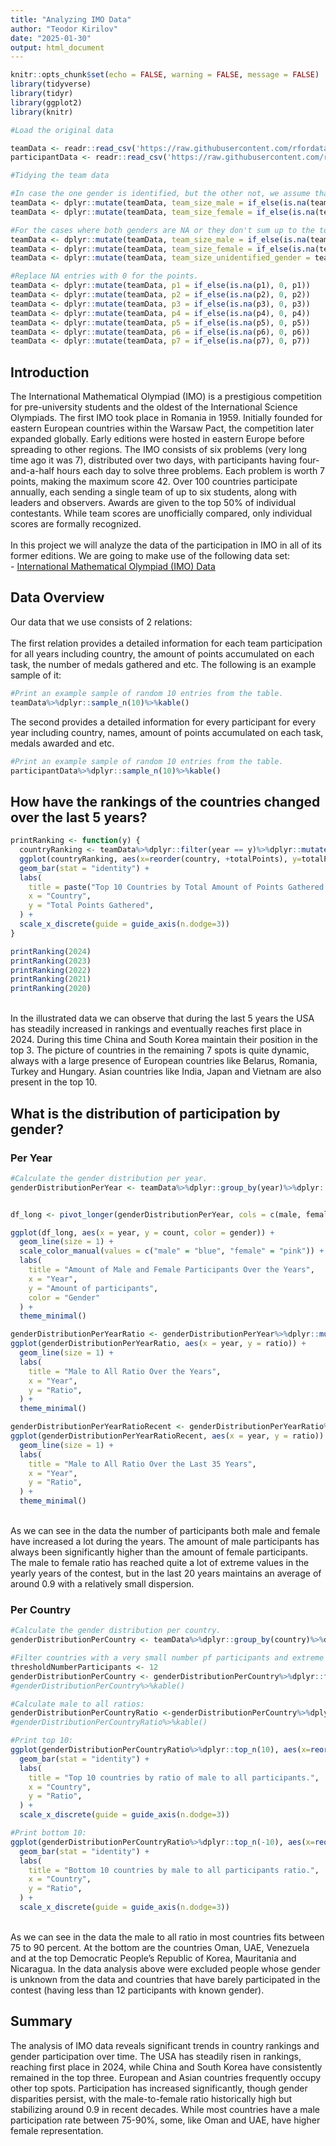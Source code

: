 ---
title: "Analyzing IMO Data"
author: "Teodor Kirilov"
date: "2025-01-30"
output: html_document
---

```{r setup, include=FALSE}
knitr::opts_chunk$set(echo = FALSE, warning = FALSE, message = FALSE)
library(tidyverse)
library(tidyr)
library(ggplot2)
library(knitr)

#Load the original data

teamData <- readr::read_csv('https://raw.githubusercontent.com/rfordatascience/tidytuesday/main/data/2024/2024-09-24/country_results_df.csv')
participantData <- readr::read_csv('https://raw.githubusercontent.com/rfordatascience/tidytuesday/main/data/2024/2024-09-24/individual_results_df.csv')

#Tidying the team data

#In case the one gender is identified, but the other not, we assume that all remaining are of the other type.
teamData <- dplyr::mutate(teamData, team_size_male = if_else(is.na(team_size_male), team_size_all - team_size_female, team_size_male))
teamData <- dplyr::mutate(teamData, team_size_female = if_else(is.na(team_size_female), team_size_all - team_size_male, team_size_female))

#For the cases where both genders are NA or they don't sum up to the total amount, we count the unknown to a special category.
teamData <- dplyr::mutate(teamData, team_size_male = if_else(is.na(team_size_male), 0, team_size_male))
teamData <- dplyr::mutate(teamData, team_size_female = if_else(is.na(team_size_female), 0, team_size_female))
teamData <- dplyr::mutate(teamData, team_size_unidentified_gender = team_size_all - team_size_male - team_size_female)

#Replace NA entries with 0 for the points.
teamData <- dplyr::mutate(teamData, p1 = if_else(is.na(p1), 0, p1))
teamData <- dplyr::mutate(teamData, p2 = if_else(is.na(p2), 0, p2))
teamData <- dplyr::mutate(teamData, p3 = if_else(is.na(p3), 0, p3))
teamData <- dplyr::mutate(teamData, p4 = if_else(is.na(p4), 0, p4))
teamData <- dplyr::mutate(teamData, p5 = if_else(is.na(p5), 0, p5))
teamData <- dplyr::mutate(teamData, p6 = if_else(is.na(p6), 0, p6))
teamData <- dplyr::mutate(teamData, p7 = if_else(is.na(p7), 0, p7))

```

## Introduction

  The International Mathematical Olympiad (IMO) is a prestigious competition for pre-university students and the oldest of the International Science Olympiads. The first IMO took place in Romania in 1959. Initially founded for eastern European countries within the Warsaw Pact, the competition later expanded globally. Early editions were hosted in eastern Europe before spreading to other regions. The IMO consists of six problems (very long time ago it was 7), distributed over two days, with participants having four-and-a-half hours each day to solve three problems. Each problem is worth 7 points, making the maximum score 42. Over 100 countries participate annually, each sending a single team of up to six students, along with leaders and observers. Awards are given to the top 50% of individual contestants. While team scores are unofficially compared, only individual scores are formally recognized.\
\
In this project we will analyze the data of the participation in IMO in all of its former editions. We are going to make use of the following data set:\
- [International Mathematical Olympiad (IMO) Data](https://github.com/rfordatascience/tidytuesday/tree/main/data/2024/2024-09-24)\

## Data Overview
Our data that we use consists of 2 relations:\
\
The first relation provides a detailed information for each team participation for all years including country, the amount of points accumulated on each task, the number of medals gathered and etc. The following is an example sample of it:\

```{r teamDataViewSample}

#Print an example sample of random 10 entries from the table.
teamData%>%dplyr::sample_n(10)%>%kable()

```

The second provides a detailed information for every participant for every year including country, names, amount of points accumulated on each task, medals awarded and etc.\

```{r participantDataViewSample}

#Print an example sample of random 10 entries from the table.
participantData%>%dplyr::sample_n(10)%>%kable()

```

## How have the rankings of the countries changed over the last 5 years?

```{r countryRanking}

printRanking <- function(y) {
  countryRanking <- teamData%>%dplyr::filter(year == y)%>%dplyr::mutate(totalPoints = p1 + p2 + p3 + p4 + p5 + p6 + p7)%>%dplyr::select(country, totalPoints)%>%dplyr::arrange(-totalPoints)%>%dplyr::top_n(10)
  ggplot(countryRanking, aes(x=reorder(country, +totalPoints), y=totalPoints)) + 
  geom_bar(stat = "identity") +
  labs(
    title = paste("Top 10 Countries by Total Amount of Points Gathered for the Year:", as.character(y)),
    x = "Country",
    y = "Total Points Gathered",
  ) +
  scale_x_discrete(guide = guide_axis(n.dodge=3))
}

printRanking(2024)
printRanking(2023)
printRanking(2022)
printRanking(2021)
printRanking(2020)

```
\
In the illustrated data we can observe that during the last 5 years the USA has steadily increased in rankings and eventually reaches first place in 2024. During this time China and South Korea maintain their position in the top 3. The picture of countries in the remaining 7 spots is quite dynamic, always with a large presence of European countries like Belarus, Romania, Turkey and Hungary. Asian countries like India, Japan and Vietnam are also present in the top 10.

## What is the distribution of participation by gender?

### Per Year

```{r genderDistributionPerYear}

#Calculate the gender distribution per year.
genderDistributionPerYear <- teamData%>%dplyr::group_by(year)%>%dplyr::summarise(male = sum(team_size_male), female = sum(team_size_female))


df_long <- pivot_longer(genderDistributionPerYear, cols = c(male, female), names_to = "gender", values_to = "count")

ggplot(df_long, aes(x = year, y = count, color = gender)) +
  geom_line(size = 1) +
  scale_color_manual(values = c("male" = "blue", "female" = "pink")) +
  labs(
    title = "Amount of Male and Female Participants Over the Years",
    x = "Year",
    y = "Amount of participants",
    color = "Gender"
  ) +
  theme_minimal()

genderDistributionPerYearRatio <- genderDistributionPerYear%>%dplyr::mutate(ratio = male/(male + female))%>%dplyr::select(year, ratio)
ggplot(genderDistributionPerYearRatio, aes(x = year, y = ratio)) +
  geom_line(size = 1) + 
  labs(
    title = "Male to All Ratio Over the Years",
    x = "Year",
    y = "Ratio",
  ) +
  theme_minimal()

genderDistributionPerYearRatioRecent <- genderDistributionPerYearRatio%>%dplyr::filter(year >= 1990)
ggplot(genderDistributionPerYearRatioRecent, aes(x = year, y = ratio)) +
  geom_line(size = 1) + 
  labs(
    title = "Male to All Ratio Over the Last 35 Years",
    x = "Year",
    y = "Ratio",
  ) +
  theme_minimal()
```
\
As we can see in the data the number of participants both male and female have increased a lot during the years. The amount of male participants has always been significantly higher than the amount of female participants. The male to female ratio has reached quite a lot of extreme values in the yearly years of the contest, but in the last 20 years maintains an average of around 0.9 with a relatively small dispersion.

### Per Country

```{r genderDistributionPerCountry}

#Calculate the gender distribution per country.
genderDistributionPerCountry <- teamData%>%dplyr::group_by(country)%>%dplyr::summarise(male = sum(team_size_male), female = sum(team_size_female), unknown = sum(team_size_unidentified_gender))

#Filter countries with a very small number pf participants and extreme values.
thresholdNumberParticipants <- 12
genderDistributionPerCountry <- genderDistributionPerCountry%>%dplyr::filter(male + female>= thresholdNumberParticipants)
#genderDistributionPerCountry%>%kable()

#Calculate male to all ratios:
genderDistributionPerCountryRatio <-genderDistributionPerCountry%>%dplyr::mutate(ratio = male / (male + female))%>%dplyr::select(country, ratio)%>%dplyr::arrange(ratio)
#genderDistributionPerCountryRatio%>%kable()

#Print top 10:
ggplot(genderDistributionPerCountryRatio%>%dplyr::top_n(10), aes(x=reorder(country, +ratio), y=ratio)) + 
  geom_bar(stat = "identity") +
  labs(
    title = "Top 10 countries by ratio of male to all participants.",
    x = "Country",
    y = "Ratio",
  ) +
  scale_x_discrete(guide = guide_axis(n.dodge=3))

#Print bottom 10:
ggplot(genderDistributionPerCountryRatio%>%dplyr::top_n(-10), aes(x=reorder(country, +ratio), y=ratio)) + 
  geom_bar(stat = "identity") +
  labs(
    title = "Bottom 10 countries by male to all participants ratio.",
    x = "Country",
    y = "Ratio",
  ) +
  scale_x_discrete(guide = guide_axis(n.dodge=3))

```
\
As we can see in the data the male to all ratio in most countries fits between 75 to 90 percent. At the bottom are the countries Oman, UAE, Venezuela and at the top Democratic People's Republic of Korea, Mauritania and Nicaragua. In the data analysis above were excluded people whose gender is unknown from the data and countries that have barely participated in the contest (having less than 12 participants with known gender).

## Summary

The analysis of IMO data reveals significant trends in country rankings and gender participation over time. The USA has steadily risen in rankings, reaching first place in 2024, while China and South Korea have consistently remained in the top three. European and Asian countries frequently occupy other top spots. Participation has increased significantly, though gender disparities persist, with the male-to-female ratio historically high but stabilizing around 0.9 in recent decades. While most countries have a male participation rate between 75-90%, some, like Oman and UAE, have higher female representation.
